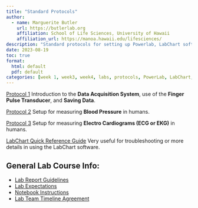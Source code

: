 ```yaml
---
title: "Standard Protocols"
author:
  - name: Marguerite Butler  
    url: https://butlerlab.org
    affiliation: School of Life Sciences, University of Hawaii
    affiliation_url: https://manoa.hawaii.edu/lifesciences/
description: "Standard protocols for setting up Powerlab, LabChart software to collect physiological data."
date: 2023-08-19
toc: true
format: 
  html: default
  pdf: default
categories: [week 1, week3, week4, labs, protocols, PowerLab, LabChart, finger pulse transducer, Blood Pressure, Human ECG, LabChart Quick Reference Guide]
---
```


[Protocol 1](p1-intro-finger-pulse.pdf) Introduction to the __Data Acquisition System__, use of the __Finger Pulse Transducer__, and __Saving Data__. 

[Protocol 2](p2-measuring-blood-pressure.pdf) Setup for measuring __Blood Pressure__ in humans. 

[Protocol 3](p3-human-ecg.pdf) Setup for measuring __Electro Cardiograms (ECG or EKG)__ in humans. 

[LabChart Quick Reference Guide](LabChart7_1_QRG.pdf) Very useful for troubleshooting or more details in using the LabChart software. 

## General Lab Course Info:

- [Lab Report Guidelines](../../labs-misc/handouts/Revised_Zool430L_lab_report_guidelines.pdf)
- [Lab Expectations](../../labs-misc/handouts/Lab-Expectations.pdf)
- [Notebook Instructions](../../labs-misc/lab-notebook.qmd)
- [Lab Team Timeline Agreement](../../labs-misc/handouts/Agreement-for-Group-Lab-Report-Timeline.pdf)

